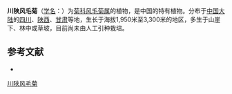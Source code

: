 {{Speciesbox
| name = 川陕风毛菊
| status = 
| status_system = 
| image =
| genus = Saussurea
| species = licentiana
| authority = Hand.-Mazz.
}}

'''川陕风毛菊'''（[[学名|学名]]：{{lang|la|''Saussurea licentiana''}}）为[[菊科|菊科]][[风毛菊属|风毛菊属]]的植物，是中国的特有植物。分布于[[中国大陆|中国大陆]]的[[四川|四川]]、[[陕西|陕西]]、[[甘肃|甘肃]]等地，生长于海拔1,950米至3,300米的地区，多生于山崖下、林中或草坡，目前尚未由人工引种栽培。

== 参考文献 ==
<div class="references-small">
* {{cite web| url =http://www.bioinfo.cn/db05/KmzwSpecies.php?action=view&id=5341| title =川陕风毛菊| work =《中国高等植物数据库全库》| publisher =中国科学院微生物研究所| author =昆明植物研究所| accessdate =2009-02-24| deadurl =yes| archiveurl =https://web.archive.org/web/20160305094424/http://www.bioinfo.cn/db05/KmzwSpecies.php?action=view&id=5341| archivedate =2016-03-05}}
</div>
{{Taxonbar|from=Q15226956}}

[[Category:风毛菊属|川陕风毛菊]]


{{植物小作品}}